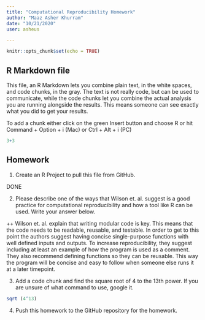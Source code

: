 ```yaml
---
title: "Computational Reproducibility Homework"
author: "Maaz Asher Khurram"
date: "10/21/2020"
user: asheus 

---
```


```r
knitr::opts_chunk$set(echo = TRUE)
```

## R Markdown file

This file, an R Markdown lets you combine plain text, in the white spaces, and code chunks, in the gray. The text is not really code, but can be used to communicate, while the code chunks let you combine the actual analysis you are running alongside the results. This means someone can see exactly what you did to get your results.

To add a chunk either click on the green Insert button and choose R or hit Command + Option + i (Mac) or Ctrl + Alt + i (PC)

```r
3+3
```

## Homework

1) Create an R Project to pull this file from GitHub. 

DONE

2) Please describe one of the ways that Wilson et. al. suggest is a good practice for computational reproducibility and how a tool like R can be used. Write your answer below.

++ Wilson et. al. explain that writing modular code is key. This means that the code needs to be readable, reusable, and testable. In order to get to this point the authors suggest having concise single-purpose functions with well defined inputs and outputs. To increase reproducibility, they suggest including at least an example of how the program is used as a comment. They also recommend defining functions so they can be reusable. This way the program will be concise and easy to follow when someone else runs it at a later timepoint. 


3) Add a code chunk and find the square root of 4 to the 13th power. If you are unsure of what command to use, google it. 

```r
sqrt (4^13)

```


4) Push this homework to the GitHub repository for the homework. 





